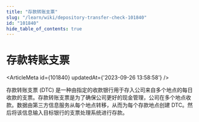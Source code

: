 ```yaml
---
title: "存款转账支票"
slug: "/learn/wiki/depository-transfer-check-101840"
id: "101840"
hide_table_of_contents: true
---
```



# 存款转账支票

<ArticleMeta id={101840} updatedAt={'2023-09-26 13:58:58'} />
<div className='border-solid border-b border-t-0 my-4 border-[var(--ifm-color-gray-300)]' />

存款转账支票 (DTC) 是一种由指定的收款银行用于存入公司来自多个地点的每日收款的支票。存款转账支票是为了确保公司更好的现金管理，公司在多个地点收款。数据由第三方信息服务从每个地点转移，从而为每个存款地点创建 DTC。然后将该信息输入目标银行的支票处理系统进行存款。
